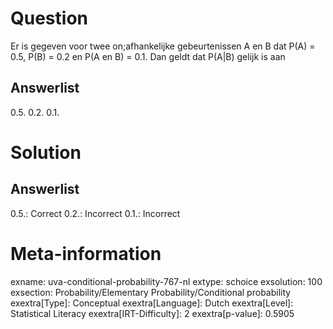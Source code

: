 Question
========

Er is gegeven voor twee on;afhankelijke gebeurtenissen A en B dat P(A) =
0.5, P(B) = 0.2 en P(A en B) = 0.1. Dan geldt dat P(A\|B) gelijk is aan

Answerlist
----------

0.5.
0.2.
0.1.

Solution
========

Answerlist
----------

0.5.: Correct
0.2.: Incorrect
0.1.: Incorrect

Meta-information
================
exname: uva-conditional-probability-767-nl
extype: schoice
exsolution: 100
exsection: Probability/Elementary Probability/Conditional probability
exextra[Type]: Conceptual
exextra[Language]: Dutch
exextra[Level]: Statistical Literacy
exextra[IRT-Difficulty]: 2
exextra[p-value]: 0.5905
